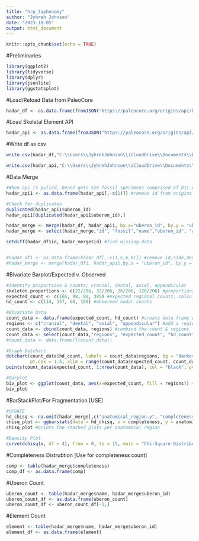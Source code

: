 ```yaml
---
title: "hrp_taphonomy"
author: "Jyhreh Johnson"
date: "2023-10-05"
output: html_document
---
```


```r
knitr::opts_chunk$set(echo = TRUE)
```

#Preliminaries
```r
library(ggplot2)
library(tidyverse)
library(dplyr)
library(jsonlite)
library(ggstatsplot)
```

#Load/Reload Data from PaleoCore
```r
hadar_df <- as.data.frame(fromJSON("https://paleocore.org/origins/api/hadarfossilelements/")) #loads in the Hadar fossil elements from paleocore. Make sure to save changes in paleocore before running. 
```

#Load Skeletal Element API
```r
hadar_api <- as.data.frame(fromJSON("https://paleocore.org/origins/api/skeletalelements/")) #loads in the skeletal element api in paleocore.
```

#Write df as csv
```r
write.csv(hadar_df,"C:\\Users\\JyhrehJohnson\\iCloudDrive\\Documents\\Documents\\UT\\masters_thesis\\hadar_df.csv", row.names=FALSE) #write the Hadar data as a csv file to save on computer and load into a spreadsheet. 

write.csv(hadar_api,"C:\\Users\\JyhrehJohnson\\iCloudDrive\\Documents\\Documents\\UT\\masters_thesis\\hadar_api.csv", row.names=FALSE) #write the Hadar api as a csv file to save on computer and load into a spreadsheet.
```

#Data Merge
```r
#When api is pulled, Denné gets 526 fossil specimens comprised of 811 unique skeletal elements
hadar_api1 <- as.data.frame(hadar_api[,-c(1)]) #remove id from original api data frame

#Check for duplicates
duplicated(hadar_api1$uberon_id)
hadar_api1[duplicated(hadar_api1$uberon_id),]

hadar_merge <- merge(hadar_df, hadar_api1, by.x="uberon_id", by.y = "uberon_id", all.x = FALSE, all.y = FALSE) #inner join the hadar df and api data frames
hadar_merge <- select(hadar_merge,"id", "fossil","name","uberon_id", "anatomical_region.y","completeness") #reorder columns

setdiff(hadar_df$id, hadar_merge$id) #find missing data


#hadar_df1 <- as.data.frame(hadar_df[,-c(1,5,6,8)]) #remove id,side,dental,preserved part from original hadar data frame #Deleted because keeping the ID is important 
#hadar_merge <- merge(hadar_df1, hadar_api1,by.x = "uberon_id", by.y = "uberon_id", all.x = FALSE,all.y = FALSE) 
```

#Bivariate Barplot/Expected v. Observed
```r
#identify proportions & counts; cranial, dental, axial, appendicular
skeleton.proportions <- c(22/206, 32/206, 26/206, 126/206) #proportions of regions
expected_count <- c(165, 98, 80, 385) #expected regional counts, calculations in Google Drive/Sheets under "Analysis"
hd_count <- c(114, 357, 68, 189) #observed hadar counts

#Bivariate Data
count_data <- data.frame(expected_count, hd_count) #create data frame with both counts
regions <- c("cranial", "dental", "axial", "appendicular") #add a regions column
count_data <- cbind(count_data, regions) #combind the count & regions
count_data <- select(count_data,"regions", "expected_count", "hd_count") #reorder
#count_data <- data.frame(t(count_data))

#Graph Dotchart
dotchart(count_data$hd_count, labels = count_data$regions, bg = "darkorange",
         pt.cex = 1.5, xlim = range(count_data$expected_count, count_data$hd_count) + c(-2, 2))
points(count_data$expected_count, 1:nrow(count_data), col = "black", pch = 19, cex = 1.5)

#Barplot
biv_plot <- ggplot(count_data, aes(x=expected_count, fill = regions)) + geom_bar(stat= "identity", position = "dodge") #create barplot
biv_plot
```

#BarStackPlot/For Fragmentation [USE]
```r
#UPDATE 
hd_chisq <- na.omit(hadar_merge[,c("anatomical_region.y", "completeness")])
chisq_plot <- ggbarstats(data = hd_chisq, x = completeness, y = anatomical_region.y) + labs(caption=NULL) #show the preservation stats for each anatomical region
chisq_plot #prints the stacked plots per anatomical region

#Density Plot
curve(dchisq(x, df = 4), from = 0, to = 15, main = "Chi-Square Distribution (df = 4)", ylab = 'Density', lwd = 2, col = 'orange')
```

#Completeness Distrubtion [Use for completeness count]
```r
comp <- table(hadar_merge$completeness)
comp_df <- as.data.frame(comp)
```

#Uberon Count
```r
uberon_count <- table(hadar_merge$name, hadar_merge$uberon_id)
uberon_count_df <- as.data.frame(uberon_count)
uberon_count_df <- uberon_count_df[-1,]
```

#Element Count
```r
element <- table(hadar_merge$name, hadar_merge$uberon_id)
element_df <- as.data.frame(element)
```
